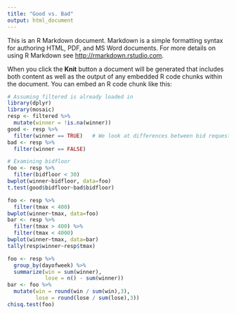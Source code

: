 ```yaml
---
title: "Good vs. Bad"
output: html_document
---
```


This is an R Markdown document. Markdown is a simple formatting syntax for authoring HTML, PDF, and MS Word documents. For more details on using R Markdown see <http://rmarkdown.rstudio.com>.

When you click the **Knit** button a document will be generated that includes both content as well as the output of any embedded R code chunks within the document. You can embed an R code chunk like this:

```r
# Assuming filtered is already loaded in
library(dplyr)
library(mosaic)
resp <- filtered %>%
  mutate(winner = !is.na(winner))
good <- resp %>%
  filter(winner == TRUE)   # We look at differences between bid requests that were and weren't responded to
bad <- resp %>%
  filter(winner == FALSE)
```

```r
# Examining bidfloor
foo <- resp %>%
  filter(bidfloor < 30)
bwplot(winner~bidfloor, data=foo)
t.test(good$bidfloor~bad$bidfloor)
```

```r
foo <- resp %>%
  filter(tmax < 400)
bwplot(winner~tmax, data=foo)
bar <- resp %>%
  filter(tmax > 400) %>%
  filter(tmax < 4000)
bwplot(winner~tmax, data=bar)
tally(resp$winner~resp$tmax)
```

```r
foo <- resp %>%
  group_by(dayofweek) %>%
  summarize(win = sum(winner),
            lose = n() - sum(winner))
bar <- foo %>%
  mutate(win = round(win / sum(win),3),
         lose = round(lose / sum(lose),3))
chisq.test(foo)
```

